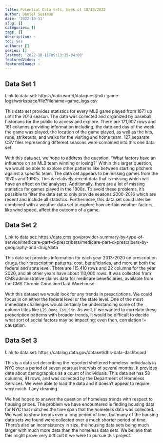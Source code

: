 ```yaml
---
title: Potential Data Sets, Week of 10/10/2022
author: Daniel Sussman
date: '2022-10-11'
slug: []
categories: []
tags: []
description: ~
toc: yes
authors: []
series: []
lastmod: '2022-10-11T09:13:35-04:00'
featuredVideo: ~
featuredImage: ~
---
```


## Data Set 1
Link to data set: https://data.world/dataquest/mlb-game-logs/workspace/file?filename=game_logs.csv
<br/>
<br/>
This data set provides statistics for every MLB game played from 1871 up until the 2016 season.  The data was collected and organized by baseball historians for the public to access and explore. There are 171,907 rows and 161 columns providing information including, the date and day of the week the game was played, the location of the game played, as well as the hits, runs, strikeouts, and walks for the visiting and home team. 127 separate CSV files representing different seasons were combined into this one data set. 
<br/>
<br/>
With this data set, we hope to address the question, "What factors have an influence on an MLB team winning or losing?" Within this larger question, we would be able to explore other patterns like between starting pitchers against a specific team. The data set appears to be missing games from the 1970s and 1990s. This is relatively recent data that is missing which will have an affect on the analyses. Additionally, there are a lot of missing statistics for games played in the 1800s. To avoid these problems, it's possible to filter the data set to only provide seasons 2000-2016 which are recent and include all statistics. Furthermore, this data set could later be combined with a weather data set to explore how certain weather factors, like wind speed, affect the outcome of a game.


## Data Set 2
Link to data set:
https://data.cms.gov/provider-summary-by-type-of-service/medicare-part-d-prescribers/medicare-part-d-prescribers-by-geography-and-drug/data
<br/>
<br/>
This data set provides information for each year 2013-2020 on prescription drugs, their prescription patterns, cost, beneficiaries, and more at both the federal and state level. There are 115,410 rows and 22 columns for the year 2020, and all other years have about 110,000 rows. It was collected from CMS administrative claims data for medicare beneficiaries, available from the CMS Chronic Condition Data Warehouse.
<br/>
<br/>
With this dataset we would look for any trends in prescriptions. We could focus in on either the federal level or the state level. One of the most immediate challenges would certainly be understanding some of the column titles like `LIS_Bene_Cst_Shr`. As well, if we wanted to correlate these prescription patterns with broader trends, it would be difficult to decide what sort of social factors may be impacting; even then, correlation != causation.


## Data Set 3

Link to data set: https://catalog.data.gov/dataset/dhs-data-dashboard 
<br/>
<br/>
This is a data set describing the reported sheltered homeless individuals in NYC over a period of seven years at intervals of several months. It provides data about demographics as a count of individuals. This data set has 58 columns, 91 rows, and was collected by the Department of Homeless Services. We were able to load the data and it doesn't appear to require very much if any cleaning. 
<br/>
<br/>
We had hoped to answer the question of homeless trends with respect to housing prices. The problem we have encountered is finding housing data for NYC that matches the time span that the homeless data was collected. We want to show trends over a long period of time, but many of the housing data sets we found were collected over a much shorter period of time. There's also an inconsistency in size, the housing data sets being much larger with much more data than the homeless data sets. We believe that this might prove very difficult if we were to pursue this project. 
